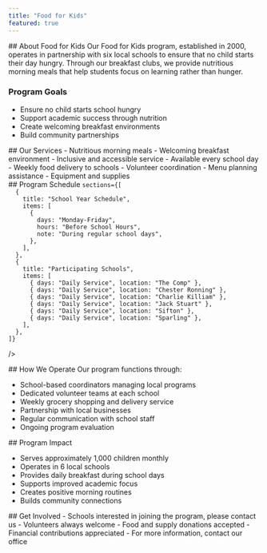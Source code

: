 ```yaml
---
title: "Food for Kids"
featured: true
---
```



<Section type="full">
## About Food for Kids
Our Food for Kids program, established in 2000, operates in partnership with six local schools to ensure that no child starts their day hungry. Through our breakfast clubs, we provide nutritious morning meals that help students focus on learning rather than hunger.

### Program Goals
- Ensure no child starts school hungry
- Support academic success through nutrition
- Create welcoming breakfast environments
- Build community partnerships
</Section>

<Section type="services">
## Our Services

<ServiceCard title="School Breakfast Program">
- Nutritious morning meals
- Welcoming breakfast environment
- Inclusive and accessible service
- Available every school day
</ServiceCard>

<ServiceCard title="Program Support">
- Weekly food delivery to schools
- Volunteer coordination
- Menu planning assistance
- Equipment and supplies
</ServiceCard>
</Section>

<Section type="schedule">
  ## Program Schedule
  <Schedule

    sections={[
      {
        title: "School Year Schedule",
        items: [
          {
            days: "Monday-Friday",
            hours: "Before School Hours",
            note: "During regular school days",
          },
        ],
      },
      {
        title: "Participating Schools",
        items: [
          { days: "Daily Service", location: "The Comp" },
          { days: "Daily Service", location: "Chester Ronning" },
          { days: "Daily Service", location: "Charlie Killiam" },
          { days: "Daily Service", location: "Jack Stuart" },
          { days: "Daily Service", location: "Sifton" },
          { days: "Daily Service", location: "Sparling" },
        ],
      },
    ]}
  />
</Section>

<Section type="full">
## How We Operate
Our program functions through:

- School-based coordinators managing local programs
- Dedicated volunteer teams at each school
- Weekly grocery shopping and delivery service
- Partnership with local businesses
- Regular communication with school staff
- Ongoing program evaluation
</Section>

<Section type="bordered">
## Program Impact

- Serves approximately 1,000 children monthly
- Operates in 6 local schools
- Provides daily breakfast during school days
- Supports improved academic focus
- Creates positive morning routines
- Builds community connections
</Section>

<Section type="full">
## Get Involved
- Schools interested in joining the program, please contact us
- Volunteers always welcome
- Food and supply donations accepted
- Financial contributions appreciated
- For more information, contact our office
</Section>
